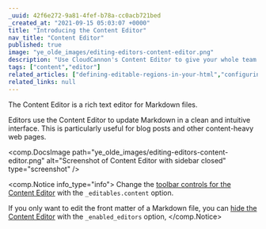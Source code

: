 ```yaml
---
_uuid: 42f6e272-9a81-4fef-b78a-cc0acb721bed
_created_at: "2021-09-15 05:03:07 +0000"
title: "Introducing the Content Editor"
nav_title: "Content Editor"
published: true
image: "ye_olde_images/editing-editors-content-editor.png"
description: "Use CloudCannon's Content Editor to give your whole team a straightforward and intuitive editing experience."
tags: ["content","editor"]
related_articles: ["defining-editable-regions-in-your-html","configuring-your-markdown-engine"]
related_links: null
---
```


The Content Editor is a rich text editor for Markdown files.

Editors use the Content Editor to update Markdown in a clean and intuitive interface. This is particularly useful for blog posts and other content-heavy web pages.

<comp.DocsImage path="ye_olde_images/editing-editors-content-editor.png" alt="Screenshot of Content Editor with sidebar closed" type="screenshot" />

<comp.Notice info_type="info">
  Change the [toolbar controls for the Content Editor](/documentation/articles/defining-editable-regions-in-your-html/#options) with the `_editables.content` option.

  If you only want to edit the front matter of a Markdown file, you can [hide the Content Editor](/documentation/articles/choosing-the-editors-for-each-file/#hiding-the-content-area) with the `_enabled_editors` option, 
</comp.Notice>
